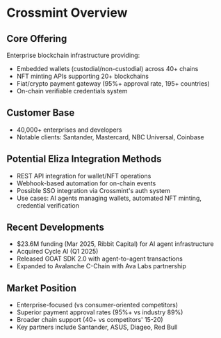 # Crossmint Overview

## Core Offering

Enterprise blockchain infrastructure providing:

- Embedded wallets (custodial/non-custodial) across 40+ chains
- NFT minting APIs supporting 20+ blockchains
- Fiat/crypto payment gateway (95%+ approval rate, 195+ countries)
- On-chain verifiable credentials system

## Customer Base

- 40,000+ enterprises and developers
- Notable clients: Santander, Mastercard, NBC Universal, Coinbase

## Potential Eliza Integration Methods

- REST API integration for wallet/NFT operations
- Webhook-based automation for on-chain events
- Possible SSO integration via Crossmint's auth system
- Use cases: AI agents managing wallets, automated NFT minting, credential verification

## Recent Developments

- $23.6M funding (Mar 2025, Ribbit Capital) for AI agent infrastructure
- Acquired Cycle AI (Q1 2025)
- Released GOAT SDK 2.0 with agent-to-agent transactions
- Expanded to Avalanche C-Chain with Ava Labs partnership

## Market Position

- Enterprise-focused (vs consumer-oriented competitors)
- Superior payment approval rates (95%+ vs industry 89%)
- Broader chain support (40+ vs competitors' 15-20)
- Key partners include Santander, ASUS, Diageo, Red Bull
